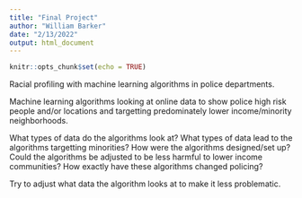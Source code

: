 ---
title: "Final Project"
author: "William Barker"
date: "2/13/2022"
output: html_document
---

```{r setup, include=FALSE}
knitr::opts_chunk$set(echo = TRUE)
```

Racial profiling with machine learning algorithms in police departments.

Machine learning algorithms looking at online data to show police high risk people and/or locations and targetting predominately lower income/minority neighborhoods.

What types of data do the algorithms look at?
What types of data lead to the algorithms targetting minorities?
How were the algorithms designed/set up?
Could the algorithms be adjusted to be less harmful to lower income communities?
How exactly have these algorithms changed policing? 

Try to adjust what data the algorithm looks at to make it less problematic.



